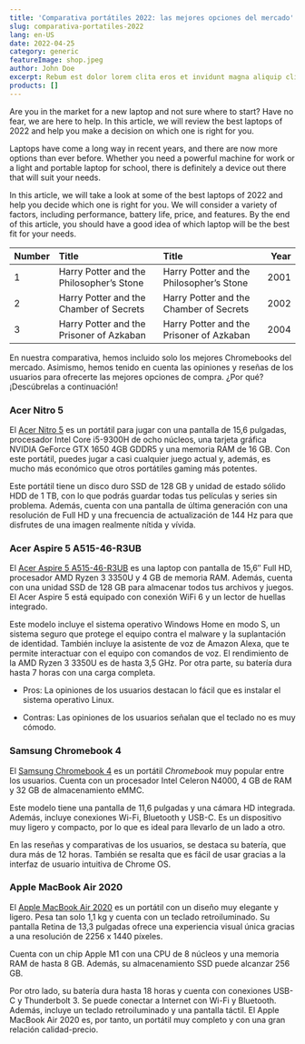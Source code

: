 ---
title: 'Comparativa portátiles 2022: las mejores opciones del mercado'
slug: comparativa-portatiles-2022
lang: en-US
date: 2022-04-25
category: generic
featureImage: shop.jpeg
author: John Doe
excerpt: Rebum est dolor lorem clita eros et invidunt magna aliquip clita lorem lorem facilisi nonumy et. At dolore stet. Ea sea soluta autem ut consetetur no lorem kasd ex eirmod et. Ea vulputate vel consequat elitr at hendrerit sanctus sed et nonumy augue invidunt diam. Dolores diam enim tempor. Kasd facilisis dolor eirmod nisl dolore vel stet eleifend esse. Ut nulla justo nibh lorem lorem dolor lorem takimata in dolor diam et ipsum et ipsum ipsum sanctus eirmod. Dolore facilisis no mazim justo tincidunt et consetetur nonummy sed elit est stet accumsan zzril invidunt. Feugiat lorem aliquyam.  Stet consetetur zzril et rebum nulla velit. Sadipscing diam ad sit justo sadipscing justo. Sea hendrerit sed dolor. Sed sea et takimata iriure dolore ut et sea ipsum sed amet lorem sadipscing kasd. Lorem erat sit nibh labore. Invidunt sed justo.  Duo diam tincidunt eirmod ipsum eum. Elitr ut takimata no diam at dolor veniam ut lorem vero. Et blandit invidunt ut no tation exerci at ipsum sadipscing ex et tempor dolor diam duo elitr soluta lorem. Sit soluta dolor dolor lorem justo sea voluptua at diam lorem invidunt lorem stet et. Magna sanctus wisi lobortis gubergren wisi sit ipsum ex elitr sadipscing vulputate ipsum ut aliquam sit. Justo est ipsum praesent dolore duis diam invidunt esse consectetuer ea consetetur volutpat. Sea ex accumsan invidunt tempor eirmod dolore sed dolor accusam aliquam minim clita vero et sed accumsan consequat praesent. Labore sea labore esse euismod vero et. Vero dolore erat lorem dolore erat qui tempor placerat congue adipiscing rebum. Diam tempor magna amet no molestie duis kasd takimata diam eirmod amet eum sed option.
products: []
---

Are you in the market for a new laptop and not sure where to start? Have no fear, we are here to help. In this article, we will review the best laptops of 2022 and help you make a decision on which one is right for you.

Laptops have come a long way in recent years, and there are now more options than ever before. Whether you need a powerful machine for work or a light and portable laptop for school, there is definitely a device out there that will suit your needs.

In this article, we will take a look at some of the best laptops of 2022 and help you decide which one is right for you. We will consider a variety of factors, including performance, battery life, price, and features. By the end of this article, you should have a good idea of which laptop will be the best fit for your needs.

<ToC isMobile={true} showOnlyOnTablet={true} headings={props.headings} lang={props.lang} />

| Number | Title                                    | Title                                    | Year |
| :----- | :--------------------------------------- | :--------------------------------------- | ---: |
| 1      | Harry Potter and the Philosopher’s Stone | Harry Potter and the Philosopher’s Stone | 2001 |
| 2      | Harry Potter and the Chamber of Secrets  | Harry Potter and the Chamber of Secrets  | 2002 |
| 3      | Harry Potter and the Prisoner of Azkaban | Harry Potter and the Prisoner of Azkaban | 2004 |

En nuestra comparativa, hemos incluido solo los mejores Chromebooks del mercado. Asimismo, hemos tenido en cuenta las opiniones y reseñas de los usuarios para ofrecerte las mejores opciones de compra. ¿Por qué? ¡Descúbrelas a continuación!

### Acer Nitro 5

El [Acer Nitro 5](/) es un portátil para jugar con una pantalla de 15,6 pulgadas, procesador Intel Core i5-9300H de ocho núcleos, una tarjeta gráfica NVIDIA GeForce GTX 1650 4GB GDDR5 y una memoria RAM de 16 GB. Con este portátil, puedes jugar a casi cualquier juego actual y, además, es mucho más económico que otros portátiles gaming más potentes.

Este portátil tiene un disco duro SSD de 128 GB y unidad de estado sólido HDD de 1 TB, con lo que podrás guardar todas tus películas y series sin problema. Además, cuenta con una pantalla de última generación con una resolución de Full HD y una frecuencia de actualización de 144 Hz para que disfrutes de una imagen realmente nítida y vívida.

### Acer Aspire 5 A515-46-R3UB

El [Acer Aspire 5 A515-46-R3UB](/) es una laptop con pantalla de 15,6″ Full HD, procesador AMD Ryzen 3 3350U y 4 GB de memoria RAM. Además, cuenta con una unidad SSD de 128 GB para almacenar todos tus archivos y juegos. El Acer Aspire 5 está equipado con conexión WiFi 6 y un lector de huellas integrado.

Este modelo incluye el sistema operativo Windows Home en modo S, un sistema seguro que protege el equipo contra el malware y la suplantación de identidad. También incluye la asistente de voz de Amazon Alexa, que te permite interactuar con el equipo con comandos de voz. El rendimiento de la AMD Ryzen 3 3350U es de hasta 3,5 GHz. Por otra parte, su batería dura hasta 7 horas con una carga completa.

*   Pros: La opiniones de los usuarios destacan lo fácil que es instalar el sistema operativo Linux.

*   Contras: Las opiniones de los usuarios señalan que el teclado no es muy cómodo.

### Samsung Chromebook 4

El [Samsung Chromebook 4](/) es un portátil _Chromebook_ muy popular entre los usuarios. Cuenta con un procesador Intel Celeron N4000, 4 GB de RAM y 32 GB de almacenamiento eMMC.

Este modelo tiene una pantalla de 11,6 pulgadas y una cámara HD integrada. Además, incluye conexiones Wi-Fi, Bluetooth y USB-C. Es un dispositivo muy ligero y compacto, por lo que es ideal para llevarlo de un lado a otro.

En las reseñas y comparativas de los usuarios, se destaca su batería, que dura más de 12 horas. También se resalta que es fácil de usar gracias a la interfaz de usuario intuitiva de Chrome OS.

### Apple MacBook Air 2020

El [Apple MacBook Air 2020](/) es un portátil con un diseño muy elegante y ligero. Pesa tan solo 1,1 kg y cuenta con un teclado retroiluminado. Su pantalla Retina de 13,3 pulgadas ofrece una experiencia visual única gracias a una resolución de 2256 x 1440 píxeles.

Cuenta con un chip Apple M1 con una CPU de 8 núcleos y una memoria RAM de hasta 8 GB. Además, su almacenamiento SSD puede alcanzar 256 GB.

Por otro lado, su batería dura hasta 18 horas y cuenta con conexiones USB-C y Thunderbolt 3\. Se puede conectar a Internet con Wi-Fi y Bluetooth. Además, incluye un teclado retroiluminado y una pantalla táctil. El Apple MacBook Air 2020 es, por tanto, un portátil muy completo y con una gran relación calidad-precio.